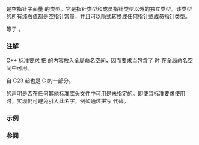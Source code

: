 {{cpp/title|nullptr_t}}
{{cpp/types/navbar}}
{{ddcl|header=cstddef|since=c++11|1=
using nullptr_t = decltype(nullptr);
}}

{{tt|std::nullptr_t}} 是空指针字面量 {{c|nullptr}} 的类型。它是指针类型和成员指针类型以外的独立类型。该类型的所有纯右值都是[[cpp/language/pointer#空指针|空指针常量]]，并且可以[[cpp/language/implicit conversion|隐式转换]]成任何指针或成员指针类型。

{{c|sizeof(std::nullptr_t)}} 等于 {{c|sizeof(void *)}}。

===注解===
C++ 标准要求 {{header|stddef.h|lang=c}} 把 {{header|cstddef}} 的内容放入全局命名空间，因而要求当包含了 {{header|stddef.h|lang=c}} 时 {{tt|nullptr_t}} 在全局命名空间中可用。

{{tt|nullptr_t}} 自 C23 起也是 C 的一部分。

{{tt|std::nullptr_t}} 的声明是否在任何其他标准库头文件中可用是未指定的。即使当标准要求使用 {{tt|std::nullptr_t}} 时，实现仍可避免引入此名字，例如通过拼写 {{c|decltype(nullptr)}} 代替。

===示例===
{{example
|如果两个或更多重载接受不同的指针类型，那么就需要 {{tt|std::nullptr_t}} 的重载以接受空指针实参。
|code=
#include &lt;cstddef&gt;
#include &lt;iostream&gt;

void f(int*)
{
    std::cout &lt;&lt; "整数指针重载\n";
}

void f(double*)
{
    std::cout &lt;&lt; "double 指针重载\n";
}

void f(std::nullptr_t)
{
    std::cout &lt;&lt; "空指针重载\n";
}

int main()
{
    int* pi{};
    double* pd{};
    
    f(pi);
    f(pd);
    f(nullptr); // 无 void f(nullptr_t) 可能有歧义
    // f(0);    // 歧义调用：三个函数全部为候选
    // f(NULL); // 如果 NULL 是整数空指针常量就会有歧义
                // （如在大部分实现中的情况）
}
|output=
整数指针重载
double 指针重载
空指针重载
}}

===参阅===
{{dsc begin}}
{{dsc inc|cpp/language/dsc nullptr}}
{{dsc inc|cpp/types/dsc NULL}}
{{dsc inc|cpp/types/dsc is_null_pointer}}
{{dsc see c|c/types/nullptr_t}}
{{dsc end}}

{{langlinks|de|en|es|fr|it|ja|pt|ru}}